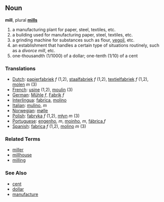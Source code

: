 ==Noun==
'''mill''', plural '''[[mills]]'''

# a manufacturing plant for paper, steel, textiles, etc.
# a building used for manufacturing paper, steel, textiles, etc.
# a grinding machine for substances such as flour, [[w:vegoil|vegoil]], etc.
# an establishment that handles a certain type of situations routinely, such as a ''divorce mill'', etc.
# one-thousandth (1/1000) of a dollar; one-tenth (1/10) of a cent

=== Translations ===
*[[Dutch]]: [[papierfabriek]] ''f'' (1,2), [[staalfabriek]] ''f'' (1,2), [[textielfabriek]] ''f'' (1,2), [[molen]] ''m'' (3)
*[[French]]: [[usine]] (1,2), [[moulin]] (3)
*[[German]]: [[Mühle]] ''f'', [[Fabrik]] ''f''
*[[Interlingua]]: [[fabrica]], [[molino]]
*[[Italian]]: [[mulino]], ''m''
*[[Norwegian]]: [[mølle]]
*[[Polish]]: [[fabryka]] ''f'' (1,2), [[młyn]] ''m'' (3)
*[[Portuguese]]: [[engenho]], ''m'', [[moinho]], ''m'', [[fábrica]],''f''
*[[Spanish]]: [[fabrica]] ''f'' (1,2), [[molino]] ''m'' (3)

===Related Terms===
*[[miller]]
*[[millhouse]]
*[[milling]]

===See Also===
*[[cent]]
*[[dollar]]
*[[manufacture]]